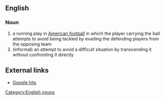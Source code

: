 ==English==
===Noun===
#a running play in [[American football]] in which the player carrying the ball attempts to avoid being tackled by evading the defending players from the opposing team
#(informal) an attempt to avoid a difficult situation by transcending it without confronting it directly

==External links==
*[http://www.google.com/search?hl=en&q=%22an+end+run+around%22&btnG=Search Google hits]

[[Category:English nouns]]